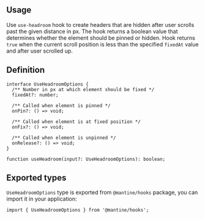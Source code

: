 

## Usage

Use `use-headroom` hook to create headers that are hidden after user scrolls past the given distance in px.
The hook returns a boolean value that determines whether the element should be pinned or hidden.
Hook returns `true` when the current scroll position is less than the specified `fixedAt` value and
after user scrolled up.

<Demo data={HooksDemos.useHeadroomDemo} />

## Definition

```tsx
interface UseHeadroomOptions {
  /** Number in px at which element should be fixed */
  fixedAt?: number;

  /** Called when element is pinned */
  onPin?: () => void;

  /** Called when element is at fixed position */
  onFix?: () => void;

  /** Called when element is unpinned */
  onRelease?: () => void;
}

function useHeadroom(input?: UseHeadroomOptions): boolean;
```

## Exported types
`UseHeadroomOptions` type is exported from `@mantine/hooks` package, you can import it in your application:

```tsx
import { UseHeadroomOptions } from '@mantine/hooks';
```
